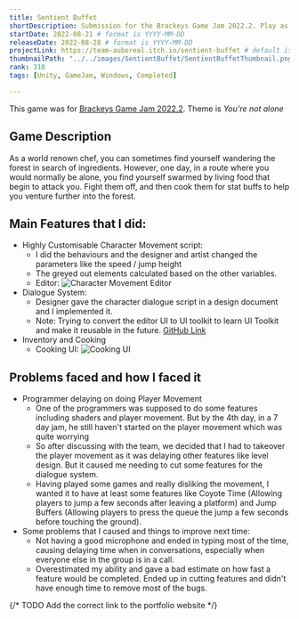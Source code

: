 ```yaml
---
title: Sentient Buffet
shortDescription: Submission for the Brackeys Game Jam 2022.2. Play as a renowned chef wandering the forest in search of ingredients. As you are exploring the forest, you are attacked by living food. Fight them off, then cook them for stat buffs to help you venture further into the forest.
startDate: 2022-08-21 # format is YYYY-MM-DD
releaseDate: 2022-08-28 # format is YYYY-MM-DD
projectLink: https://team-auboreal.itch.io/sentient-buffet # default is null, put link if possible
thumbnailPath: "../../images/SentientBuffet/SentientBuffetThumbnail.png"
rank: 310
tags: [Unity, GameJam, Windows, Completed]

---
```


This game was for [Brackeys Game Jam 2022.2](https://itch.io/jam/brackeys-8). Theme is *You're not alone*

## Game Description
As a world renown chef, you can sometimes find yourself wandering the forest in search of ingredients. However, one day, in a route where you would normally be alone, you find yourself swarmed by living food that begin to attack you. Fight them off, and then cook them for stat buffs to help you venture further into the forest.

## Main Features that I did:
- Highly Customisable Character Movement script:
    - I did the behaviours and the designer and artist changed the parameters like the speed / jump height
    - The greyed out elements calculated based on the other variables.
    - Editor:
    ![Character Movement Editor](../../images/SentientBuffet/SentientBuffet_MovementEditor.png)
- Dialogue System:
    - Designer gave the character dialogue script in a design document and I implemented it. 
    - Note: Trying to convert the editor UI to UI toolkit to learn UI Toolkit and make it reusable in the future. [GitHub Link](https://github.com/GnoxNahte/DialogueSystem)
- Inventory and Cooking
    - Cooking UI: ![Cooking UI](../../images/SentientBuffet/SentientBuffet_Cooking.png)

## Problems faced and how I faced it
- Programmer delaying on doing Player Movement
    - One of the programmers was supposed to do some features including shaders and player movement. But by the 4th day, in a 7 day jam, he still haven't started on the player movement which was quite worrying
    - So after discussing with the team, we decided that I had to takeover the player movement as it was delaying other features like level design. But it caused me needing to cut some features for the dialogue system.
    - Having played some games and really disliking the movement, I wanted it to have at least some features like Coyote Time (Allowing players to jump a few seconds after leaving a platform) and Jump Buffers (Allowing players to press the queue the jump a few seconds before touching the ground). 
- Some problems that I caused and things to improve next time:
    - Not having a good microphone and ended in typing most of the time, causing delaying time when in conversations, especially when everyone else in the group is in a call.
    - Overestimated my ability and gave a bad estimate on how fast a feature would be completed. Ended up in cutting features and didn't have enough time to remove most of the bugs.

{/* TODO Add the correct link to the portfolio website */}